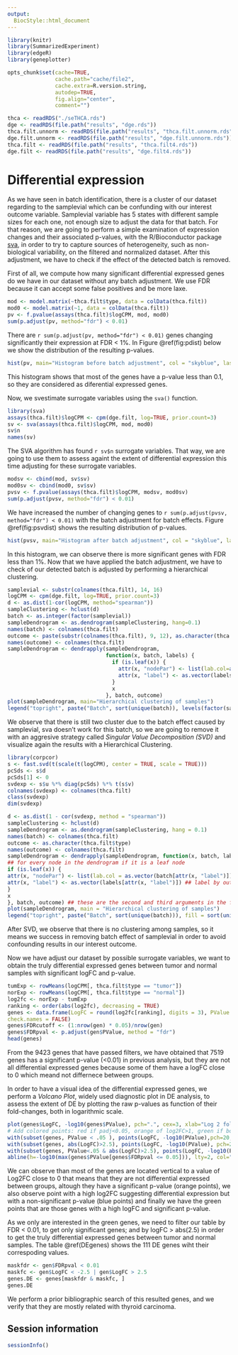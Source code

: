 ```yaml
---
output:
  BiocStyle::html_document
---
```


```r
library(knitr)
library(SummarizedExperiment)
library(edgeR)
library(geneplotter)

opts_chunk$set(cache=TRUE,
               cache.path="cache/file2",
               cache.extra=R.version.string,
               autodep=TRUE,
               fig.align="center",
               comment="")

thca <- readRDS("./seTHCA.rds")
dge <- readRDS(file.path("results", "dge.rds"))
thca.filt.unnorm <- readRDS(file.path("results", "thca.filt.unnorm.rds"))
dge.filt.unnorm <- readRDS(file.path("results", "dge.filt.unnorm.rds"))
thca.filt <- readRDS(file.path("results", "thca.filt4.rds"))
dge.filt <- readRDS(file.path("results", "dge.filt4.rds"))
```

# Differential expression

As we have seen in batch identification, there is a cluster of our dataset regarding to the samplevial which can be confunding with our interest outcome variable. Samplevial variable has 5 states with different sample sizes for each one, not enough size to adjust the data for that batch. For that reason, we are going to perform a simple examination of expression changes and their associated p-values, with the R/Bioconductor package [sva](http://bioconductor.org/packages/sva), in order to try to capture sources of heterogeneity, such as non-biological variability, on the filtered and normalized dataset. After this adjustment, we have to check if the effect of the detected batch is removed.

First of all, we compute how many significant differential expressed genes do we have in our dataset without any batch adjustment. We use FDR because it can accept some false positives and be more laxe. 

```r
mod <- model.matrix(~thca.filt$type, data = colData(thca.filt))
mod0 <- model.matrix(~1, data = colData(thca.filt))
pv <- f.pvalue(assays(thca.filt)$logCPM, mod, mod0)
sum(p.adjust(pv, method="fdr") < 0.01)
```

There are `r sum(p.adjust(pv, method="fdr") < 0.01)` genes changing significantly
their expression at FDR < 1%. In Figure \@ref(fig:pdist) below we show the distribution of the resulting p-values.

```r
hist(pv, main="Histogram before batch adjustment", col = "skyblue", las=1)
```

This histogram shows that most of the genes have a p-value less than 0.1, so they are considered as diferential expressed genes.

Now, we svestimate surrogate variables using the `sva()` function.

```r
library(sva)
assays(thca.filt)$logCPM <- cpm(dge.filt, log=TRUE, prior.count=3)
sv <- sva(assays(thca.filt)$logCPM, mod, mod0)
sv$n
names(sv)
```

The SVA algorithm has found `r sv$n` surrogate variables. That way, we are going to use them to assess againt the extent of differential expression this time adjusting for these surrogate variables.

```r
modsv <- cbind(mod, sv$sv)
mod0sv <- cbind(mod0, sv$sv)
pvsv <- f.pvalue(assays(thca.filt)$logCPM, modsv, mod0sv)
sum(p.adjust(pvsv, method="fdr") < 0.01)
```

We have increased the number of changing genes to `r sum(p.adjust(pvsv, method="fdr") < 0.01)` with the batch adjustment for batch effects.
Figure \@ref(fig:psvdist) shows the resulting distribution of p-values.

```r
hist(pvsv, main="Histogram after batch adjustment", col = "skyblue", las=1)
```

In this histogram, we can observe there is more significant genes with FDR less than 1%.
Now that we have applied the batch adjustment, we have to check of our detected batch is adjusted by performing a hierarchical clustering.

```r
samplevial <- substr(colnames(thca.filt), 14, 16)
logCPM <- cpm(dge.filt, log=TRUE, prior.count=3)
d <- as.dist(1-cor(logCPM, method="spearman"))
sampleClustering <- hclust(d)
batch <- as.integer(factor(samplevial))
sampleDendrogram <- as.dendrogram(sampleClustering, hang=0.1)
names(batch) <- colnames(thca.filt)
outcome <- paste(substr(colnames(thca.filt), 9, 12), as.character(thca.filt$type), sep="-")
names(outcome) <- colnames(thca.filt)
sampleDendrogram <- dendrapply(sampleDendrogram,
                               function(x, batch, labels) {
                                 if (is.leaf(x)) {
                                   attr(x, "nodePar") <- list(lab.col=as.vector(batch[attr(x, "label")]))
                                   attr(x, "label") <- as.vector(labels[attr(x, "label")])
                                 }
                                 x
                               }, batch, outcome)
plot(sampleDendrogram, main="Hierarchical clustering of samples")
legend("topright", paste("Batch", sort(unique(batch)), levels(factor(samplevial))), fill=sort(unique(batch)))
```

We observe that there is still two cluster due to the batch effect caused by samplevial, sva doesn't work for this batch, so we are going to remove it with an aggresive strategy called *Singular Value Decomposition (SVD)* and visualize again the results with a Hierarchical Clustering. 

```r
library(corpcor)
s <- fast.svd(t(scale(t(logCPM), center = TRUE, scale = TRUE)))
pcSds <- s$d
pcSds[1] <- 0
svdexp <- s$u %*% diag(pcSds) %*% t(s$v)
colnames(svdexp) <- colnames(thca.filt)
class(svdexp)
dim(svdexp)
```

```r
d <- as.dist(1 - cor(svdexp, method = "spearman"))
sampleClustering <- hclust(d)
sampleDendrogram <- as.dendrogram(sampleClustering, hang = 0.1)
names(batch) <- colnames(thca.filt)
outcome <- as.character(thca.filt$type)
names(outcome) <- colnames(thca.filt)
sampleDendrogram <- dendrapply(sampleDendrogram, function(x, batch, labels) {
## for every node in the dendrogram if it is a leaf node
if (is.leaf(x)) {
attr(x, "nodePar") <- list(lab.col = as.vector(batch[attr(x, "label")])) ## color by batch
attr(x, "label") <- as.vector(labels[attr(x, "label")]) ## label by outcome
}
x
}, batch, outcome) ## these are the second and third arguments in the function
plot(sampleDendrogram, main = "Hierarchical clustering of samples")
legend("topright", paste("Batch", sort(unique(batch))), fill = sort(unique(batch)))
```

After SVD, we observe that there is no clustering among samples, so it means we success in removing batch effect of samplevial in order to avoid confounding results in our interest outcome.

Now we have adjust our dataset by possible surrogate variables, we want to obtain the truly differential expressed genes between tumor and normal samples with significant logFC and p-value.

```r
tumExp <- rowMeans(logCPM[, thca.filt$type == "tumor"])
norExp <- rowMeans(logCPM[, thca.filt$type == "normal"])
log2fc <- norExp - tumExp
ranking <- order(abs(log2fc), decreasing = TRUE)
genes <- data.frame(LogFC = round(log2fc[ranking], digits = 3), PValue = round(pvsv, digits = 3), row.names = rowData(thca.filt)$symbol[ranking],
check.names = FALSE)
genes$FDRcutoff <- (1:nrow(gen) * 0.05)/nrow(gen)
genes$FDRpval <- p.adjust(gen$PValue, method = "fdr")
head(genes)
```

From the 9423 genes that have passed filters, we have obtained that 7519 genes has a significant p-value (<0.01) in previous analysis, but they are not all differential expressed genes because some of them have a logFC close to 0 which meand not differnece between groups. 

In order to have a visual idea of the differential expressed genes, we perform a *Volcano Plot*, widely used diagnostic
plot in DE analysis, to assess the extent of DE by plotting the raw p-values as function of their fold-changes, both in logarithmic scale.

```r
plot(genes$LogFC, -log10(genes$PValue), pch=".", cex=3, xlab="Log 2 fold-change", ylab="-Log 10 p-value", las=1, main="Volcano Plot")
# Add colored points: red if padj<0.05, orange of log2FC>1, green if both)
with(subset(genes, PValue < .05 ), points(LogFC, -log10(PValue),pch=20, col="chocolate1"))
with(subset(genes, abs(LogFC)>2.5), points(LogFC, -log10(PValue), pch=20, col="skyblue1"))
with(subset(genes, PValue<.05 & abs(LogFC)>2.5), points(LogFC, -log10(PValue), pch=20, col="darkolivegreen2"))
abline(h=-log10(max(genes$PValue[genes$FDRpval <= 0.05])), lty=2, col="red")
```

We can observe than most of the genes are located vertical to a value of Log2FC close to 0 that means that they are not differential expressed between groups, altough they have a significant p-value (orange points), we also observe point with a high log2FC suggesting differential expression but with a non-significant p-value (blue points) and finally we have the green points that are those genes with a high logFC and significant p-value.

As we only are interested in the green genes, we need to filter our table by FDR < 0.01, to get only significant genes; and by logFC > abs(2.5) in order to get the truly differential expressed genes between tumor and normal samples. The table \@ref(DEgenes) shows the 111 DE genes wiht their correspoding values.

```r
maskfdr <- gen$FDRpval < 0.01
maskfc <- gen$LogFC < -2.5 | gen$LogFC > 2.5
genes.DE <- genes[maskfdr & maskfc, ]
genes.DE
```

We perform a prior bibliographic search of this resulted genes, and we verify that they are mostly related with thyroid carcinoma.

## Session information

```r
sessionInfo()
```